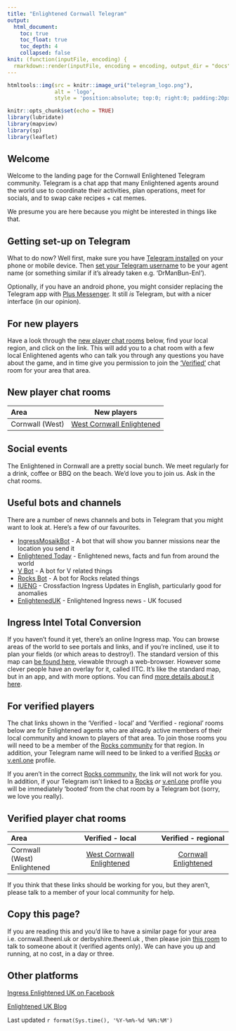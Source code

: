 ```yaml
---
title: "Enlightened Cornwall Telegram"
output:
  html_document:
    toc: true
    toc_float: true
    toc_depth: 4
    collapsed: false
knit: (function(inputFile, encoding) {
  rmarkdown::render(inputFile, encoding = encoding, output_dir = "docs", output_file ="index.html") }) 
---
```


```r
htmltools::img(src = knitr::image_uri("telegram_logo.png"), 
               alt = 'logo', 
               style = 'position:absolute; top:0; right:0; padding:20px;')
```

```r
knitr::opts_chunk$set(echo = TRUE)
library(lubridate)
library(mapview)
library(sp)
library(leaflet)
```

## Welcome {#welcome}
Welcome to the landing page for the Cornwall Enlightened Telegram community. Telegram is a chat app that many Enlightened agents around the world use to coordinate their activities, plan operations, meet for socials, and to swap cake recipes + cat memes.

We presume you are here because you might be interested in things like that.

## Getting set-up on Telegram {#telegramsetup}
What to do now?  Well first, make sure you have [Telegram installed](https://telegram.org/) on your phone or mobile device. Then [set your Telegram username](https://telegram.org/blog/usernames-and-secret-chats-v2) to be your agent name (or something similar if it's already taken e.g. 'DrManBun-Enl').

Optionally, if you have an android phone, you might consider replacing the Telegram app with [Plus Messenger](https://play.google.com/store/apps/details?id=org.telegram.plus). It still *is* Telegram, but with a nicer interface (in our opinion).

## For new players {#newplayers}
Have a look through the [new player chat rooms](#newplayerchatrooms) below, find your local region, and click on the link. This will add you to a chat room with a few local Enlightened agents who can talk you through any questions you have about the game, and in time give you permission to join the ['Verified'](#verifiedplayers) chat room for your area that area.


## New player chat rooms {#newplayerchatrooms}
|  Area              |  New players                                |
|:-------------------|:-------------------------------------------:|
| Cornwall (West)     | [West Cornwall Enlightened]()  |

## Social events
The Enlightened in Cornwall are a pretty social bunch. We meet regularly for a drink, coffee or BBQ on the beach. We'd love you to join us. Ask in the chat rooms.

## Useful bots and channels
There are a number of news channels and bots in Telegram that you might want to look at. Here's a few of our favourites.

* [IngressMosaikBot](https://telegram.me/IngressMosaikBot) - A bot that will show you banner missions near the location you send it
* [Enlightened Today](https://telegram.me/IEToday) - Enlightened news, facts and fun from around the world
* [V Bot](https://telegram.me/vtgadminbot) - A bot for V related things
* [Rocks Bot](https://telegram.me/RocksBot) - A bot for Rocks related things
* [IUENG](https://t.me/IUENG) - Crossfaction Ingress Updates in English, particularly good for anomalies
* [EnlightenedUK](https://t.me/enlightenedUK) - Enlightened Ingress news - UK focused

## Ingress Intel Total Conversion
If you haven't found it yet, there's an online Ingress map. You can browse areas of the world to see portals and links, and if you're inclined, use it to plan your fields (or which areas to destroy!). The standard version of this map can [be found here](https://ingress.com/intel), viewable through a web-browser. However some clever people have an overlay for it, called IITC. It's like the standard map, but in an app, and with more options. You can find [more details about it here](https://iitc.me/).

## For verified players {#verifiedplayers}
The chat links shown in the 'Verified - local' and 'Verified - regional' rooms below are for Enlightened agents who are already active members of their local community and known to players of that area. To join those rooms you will need to be a member of the [Rocks community](https://enlightened.rocks/comm/) for that region. In addition, your Telegram name will need to be linked to a verified [Rocks](https://enlightened.rocks/me) *or* [v.enl.one](https://v.enl.one/profile/edit) profile.

If you aren't in the correct [Rocks community](https://enlightened.rocks/comm/), the link will not work for you. In addition, if your Telegram isn't linked to a [Rocks](https://enlightened.rocks/me) *or* [v.enl.one](https://v.enl.one/profile/edit) profile you will be immediately 'booted' from the chat room by a Telegram bot (sorry, we love you really).

## Verified player chat rooms {#newplayerchatrooms}
|  Area                      | Verified - local                             | Verified - regional               |
|:---------------------------|:--------------------------------------------:|:---------------------------------:|
| Cornwall (West) Enlightened | [West Cornwall Enlightened]()              | [Cornwall Enlightened]()      |

If you think that these links should be working for you, but they aren't, please talk to a member of your local community for help.

## Copy this page? {#addingrooms}
If you are reading this and you'd like to have a similar page for your area i.e. cornwall.theenl.uk or derbyshire.theenl.uk , then please join [this room](https://t.me/joinchat/CLM_hE_wtGS5NZ8N_iKm_g) to talk to someone about it (verified agents only). We can have you up and running, at no cost, in a day or three.

## Other platforms
[Ingress Enlightened UK on Facebook](https://www.facebook.com/EnlightenedUK/)

[Enlightened UK Blog](https://enlighteneduk.blog/)

Last updated `r format(Sys.time(), '%Y-%m%-%d %H%:%M')`
